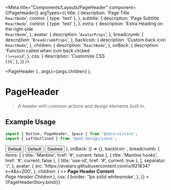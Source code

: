 
<Meta
  title="Components/Layouts/PageHeader"
  component={[PageHeader]}
  argTypes={{
    title: {
      description: 'Page Title <br/>`ReactNode`',
      control: { type: 'text' },
    },
    subtitle: {
      description: 'Page Subtitle <br/>`ReactNode`',
      control: { type: 'text' },
    },
    extra: {
      description: 'Extra Heading on the right side <br/>`ReactNode`',
    },
    avatar: {
      description: '`AvatarProps`',
    },
    breadcrumb: {
      description: '`BreadcrumbProps`',
    },
    backIcon: {
      description: 'Custom back icon <br/>`ReactNode`',
    },
    children: {
      description: '`ReactNode`',
    },
    onBack: {
      description: 'Function called when icon back clicked <br/>`()=>void`',
    },
    css: {
      description: 'Customize CSS <br/>`CSS`',
    },
  }}
/>

  <PageHeader {...args}>{args.children}</PageHeader>
);

# PageHeader

> A header with common actions and design elements built in.

## Example Usage

```jsx
import { Button, PageHeader, Space } from '@zero-ui/core';
import { LeftOutlined } from '@ant-design/icons';
```

<Canvas columns={2} withSource="close">
  <Story
    name="PageHeader"
    args={{
      title: 'Title',
      subtitle: 'Subtitle',
      extra: (
        <Space gap="s">
          <Button variant="default" size="md">
            Default
          </Button>
          <Button variant="default" size="md">
            Default
          </Button>
          <Button variant="dashed" size="md">
            Dashed
          </Button>
        </Space>
      ),
      onBack: () => {},
      backIcon: <LeftOutlined />,
      breadcrumb: {
        items: [
          { title: 'Mantine', href: '#', current: false },
          { title: 'Mantine hooks', href: '#', current: false },
          { title: 'use-id', href: '#', current: true },
        ],
        separator: '/',
      },
      avatar: {
        src: 'https://avatars.githubusercontent.com/u/921834?v=4&s=200',
      },
      children: (
        <>
          <b>Page Header Content</b>
          <br />
          <i>Page Header Children</i>
        </>
      ),
      css: {
        border: '1px solid whitesmoke',
      },
    }}
  >
    {PageHeaderStory.bind()}
  </Story>
</Canvas>

<ArgsTable story="PageHeader" />
